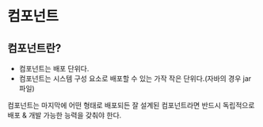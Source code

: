 # 컴포넌트
## 컴포넌트란?
- 컴포넌트는 배포 단위다. 
- 컴포넌트는 시스템 구성 요소로 배포할 수 있는 가작 작은 단위다.(자바의 경우 jar 파일)

컴포넌트는 마지막에 어떤 형태로 배포되든 잘 설계된 컴포넌트라면 반드시 독립적으로 배포 & 개발 가능한 능력을 갖춰야 한다.
